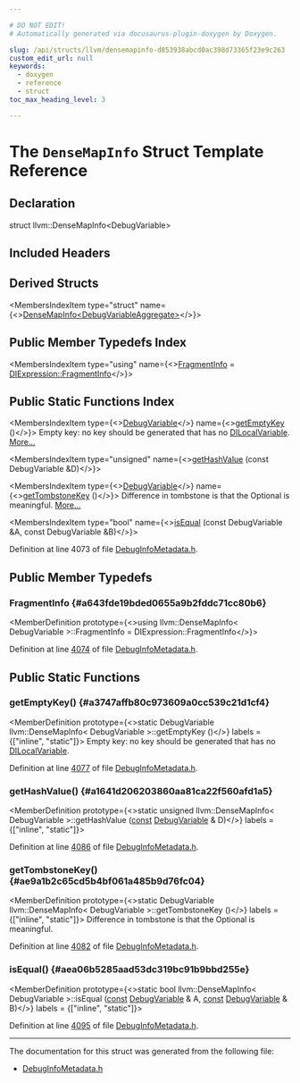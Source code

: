 ```yaml
---

# DO NOT EDIT!
# Automatically generated via docusaurus-plugin-doxygen by Doxygen.

slug: /api/structs/llvm/densemapinfo-d853938abcd0ac398d73365f23e9c263
custom_edit_url: null
keywords:
  - doxygen
  - reference
  - struct
toc_max_heading_level: 3

---
```





# The `DenseMapInfo` Struct Template Reference

<DoxygenPage pluginConfig={pluginConfig}>



## Declaration

<CodeBlock>struct llvm::DenseMapInfo&lt;DebugVariable&gt;</CodeBlock>

## Included Headers

<IncludesList>
<IncludesListItem
  filePath="llvm/IR/DebugInfoMetadata.h"
  permalink="/docs/api/files/include/include/llvm/include/llvm/ir/debuginfometadata-h"
  isLocal="true" />
</IncludesList>

## Derived Structs

<MembersIndex>

<MembersIndexItem
  type="struct"
  name={<><a href="/docs/api/structs/llvm/densemapinfo-13cc78d9cced86792f9ff8cfb08e2162">DenseMapInfo&lt;DebugVariableAggregate&gt;</a></>}>
</MembersIndexItem>

</MembersIndex>

## Public Member Typedefs Index

<MembersIndex>

<MembersIndexItem
  type="using"
  name={<><a href="#a643fde19bded0655a9b2fddc71cc80b6">FragmentInfo</a> = <a href="/docs/api/classes/llvm/diexpression/#a2a09e6caba71ab15519f9e55ceb4d10d">DIExpression::FragmentInfo</a></>}>
</MembersIndexItem>

</MembersIndex>

## Public Static Functions Index

<MembersIndex>

<MembersIndexItem
  type={<><a href="/docs/api/classes/llvm/debugvariable">DebugVariable</a></>}
  name={<><a href="#a3747affb80c973609a0cc539c21d1cf4">getEmptyKey</a> ()</>}>
Empty key: no key should be generated that has no <a href="/docs/api/classes/llvm/dilocalvariable">DILocalVariable</a>. <a href="#a3747affb80c973609a0cc539c21d1cf4">More...</a>
</MembersIndexItem>

<MembersIndexItem
  type="unsigned"
  name={<><a href="#a1641d206203860aa81ca22f560afd1a5">getHashValue</a> (const DebugVariable &amp;D)</>}>
</MembersIndexItem>

<MembersIndexItem
  type={<><a href="/docs/api/classes/llvm/debugvariable">DebugVariable</a></>}
  name={<><a href="#ae9a1b2c65cd5b4bf061a485b9d76fc04">getTombstoneKey</a> ()</>}>
Difference in tombstone is that the Optional is meaningful. <a href="#ae9a1b2c65cd5b4bf061a485b9d76fc04">More...</a>
</MembersIndexItem>

<MembersIndexItem
  type="bool"
  name={<><a href="#aea06b5285aad53dc319bc91b9bbd255e">isEqual</a> (const DebugVariable &amp;A, const DebugVariable &amp;B)</>}>
</MembersIndexItem>

</MembersIndex>


Definition at line 4073 of file <a href="/docs/api/files/include/include/llvm/include/llvm/ir/debuginfometadata-h">DebugInfoMetadata.h</a>.

<SectionDefinition>

## Public Member Typedefs

### FragmentInfo {#a643fde19bded0655a9b2fddc71cc80b6}

<MemberDefinition
  prototype={<>using llvm::DenseMapInfo&lt; DebugVariable &gt;::FragmentInfo =  DIExpression::FragmentInfo</>}>

Definition at line <a href="/docs/api/files/include/include/llvm/include/llvm/ir/debuginfometadata-h/#l04074">4074</a> of file <a href="/docs/api/files/include/include/llvm/include/llvm/ir/debuginfometadata-h">DebugInfoMetadata.h</a>.
</MemberDefinition>

</SectionDefinition>

<SectionDefinition>

## Public Static Functions

### getEmptyKey() {#a3747affb80c973609a0cc539c21d1cf4}

<MemberDefinition
  prototype={<>static DebugVariable llvm::DenseMapInfo&lt; DebugVariable &gt;::getEmptyKey ()</>}
  labels = {["inline", "static"]}>
Empty key: no key should be generated that has no <a href="/docs/api/classes/llvm/dilocalvariable">DILocalVariable</a>.

Definition at line <a href="/docs/api/files/include/include/llvm/include/llvm/ir/debuginfometadata-h/#l04077">4077</a> of file <a href="/docs/api/files/include/include/llvm/include/llvm/ir/debuginfometadata-h">DebugInfoMetadata.h</a>.
</MemberDefinition>

### getHashValue() {#a1641d206203860aa81ca22f560afd1a5}

<MemberDefinition
  prototype={<>static unsigned llvm::DenseMapInfo&lt; DebugVariable &gt;::getHashValue (<a href="/docs/api/files/lib/lib/target/lib/target/aarch64/aarch64promoteconstant-cpp/#a90f8350fecae261c25be85d38b451bff">const</a> <a href="/docs/api/classes/llvm/debugvariable">DebugVariable</a> &amp; D)</>}
  labels = {["inline", "static"]}>

Definition at line <a href="/docs/api/files/include/include/llvm/include/llvm/ir/debuginfometadata-h/#l04086">4086</a> of file <a href="/docs/api/files/include/include/llvm/include/llvm/ir/debuginfometadata-h">DebugInfoMetadata.h</a>.
</MemberDefinition>

### getTombstoneKey() {#ae9a1b2c65cd5b4bf061a485b9d76fc04}

<MemberDefinition
  prototype={<>static DebugVariable llvm::DenseMapInfo&lt; DebugVariable &gt;::getTombstoneKey ()</>}
  labels = {["inline", "static"]}>
Difference in tombstone is that the Optional is meaningful.

Definition at line <a href="/docs/api/files/include/include/llvm/include/llvm/ir/debuginfometadata-h/#l04082">4082</a> of file <a href="/docs/api/files/include/include/llvm/include/llvm/ir/debuginfometadata-h">DebugInfoMetadata.h</a>.
</MemberDefinition>

### isEqual() {#aea06b5285aad53dc319bc91b9bbd255e}

<MemberDefinition
  prototype={<>static bool llvm::DenseMapInfo&lt; DebugVariable &gt;::isEqual (<a href="/docs/api/files/lib/lib/target/lib/target/aarch64/aarch64promoteconstant-cpp/#a90f8350fecae261c25be85d38b451bff">const</a> <a href="/docs/api/classes/llvm/debugvariable">DebugVariable</a> &amp; A, <a href="/docs/api/files/lib/lib/target/lib/target/aarch64/aarch64promoteconstant-cpp/#a90f8350fecae261c25be85d38b451bff">const</a> <a href="/docs/api/classes/llvm/debugvariable">DebugVariable</a> &amp; B)</>}
  labels = {["inline", "static"]}>

Definition at line <a href="/docs/api/files/include/include/llvm/include/llvm/ir/debuginfometadata-h/#l04095">4095</a> of file <a href="/docs/api/files/include/include/llvm/include/llvm/ir/debuginfometadata-h">DebugInfoMetadata.h</a>.
</MemberDefinition>

</SectionDefinition>

<hr/>

The documentation for this struct was generated from the following file:

<ul>
<li><a href="/docs/api/files/include/include/llvm/include/llvm/ir/debuginfometadata-h">DebugInfoMetadata.h</a></li>
</ul>

</DoxygenPage>
